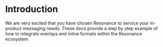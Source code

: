 # Introduction

We are very excited that you have chosen Resonance to service your in-product messaging needs. These docs provide a step by step example of how to integrate overlays and inline formats within the Resonance ecosystem.